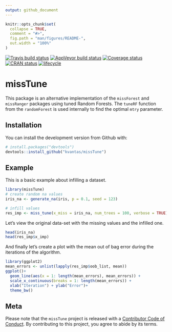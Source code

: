 ```yaml
---
output: github_document
---
```


<!-- README.md is generated from README.Rmd. Please edit that file -->

```r
knitr::opts_chunk$set(
  collapse = TRUE,
  comment = "#>",
  fig.path = "man/figures/README-",
  out.width = "100%"
)
```

[![Travis build status](https://travis-ci.org/kvantas/missTune.svg?branch=master)](https://travis-ci.org/kvantas/missTune)
[![AppVeyor build status](https://ci.appveyor.com/api/projects/status/github/kvantas/missTune?branch=master&svg=true)](https://ci.appveyor.com/project/kvantas/missTune)
[![Coverage status](https://codecov.io/gh/kvantas/missTune/branch/master/graph/badge.svg)](https://codecov.io/github/kvantas/missTune?branch=master)
[![CRAN status](https://www.r-pkg.org/badges/version/missTune)](https://cran.r-project.org/package=missTune)
[![lifecycle](https://img.shields.io/badge/lifecycle-experimental-orange.svg)](https://www.tidyverse.org/lifecycle/#experimental)

# missTune

This package is an alternative implementation of the `missForest` and `missRanger` packages using tuned Random Forests. The `tuneRF` function from the `randomForest` is used internally to find the optimal `mtry` parameter.

## Installation

You can install the development version from Github with:

``` r
# install.packages("devtools")
devtools::install_github("kvantas/missTune")

```

## Example

This is a basic example about infilling a dataset.

```r
library(missTune)
# create random na values
iris_na <- generate_na(iris, p = 0.1, seed = 123)

# infill values
res_imp <- miss_tune(x_miss = iris_na, num_trees = 100, verbose = TRUE)


```

Let's view the original data-set with the missing values and the infilled one.

```r
head(iris_na)
head(res_imp$x_imp)
```

And finally let's create a plot with the mean out of bag error during the iterations of the algorithm.

```r
library(ggplot2)
mean_errors <- unlist(lapply(res_imp$oob_list, mean))
ggplot()+
  geom_line(aes(x = 1: length(mean_errors), mean_errors)) +
  scale_x_continuous(breaks = 1: length(mean_errors)) + 
  xlab("Iteration") + ylab("Error")+
  theme_bw()
```

## Meta

  Please note that the `missTune` project is released with a [Contributor Code of Conduct](CODE_OF_CONDUCT.md). By contributing to this project, you agree to abide by its terms.
